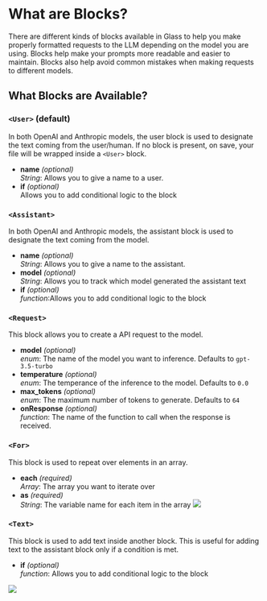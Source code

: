 


# What are Blocks?

There are different kinds of blocks available in Glass to help you make properly formatted requests to the LLM depending on the model you are using. Blocks help make your prompts more readable and easier to maintain. Blocks also help avoid common mistakes when making requests to different models.


## What Blocks are Available?

### `<User>` (default)

In both OpenAI and Anthropic models, the user block is used to designate the text coming from the user/human. If no block is present, on save, your file will be wrapped inside a `<User>` block.

- **name** <i>(optional)</i> <br/> _String_: Allows you to give a name to a user.
- **if** <i>(optional)</i> <br/> Allows you to add conditional logic to the block

### `<Assistant>`

In both OpenAI and Anthropic models, the assistant block is used to designate the text coming from the model.

- **name** <i>(optional)</i> <br/> _String_: Allows you to give a name to the assistant.
- **model** <i>(optional)</i> <br/> _String_: Allows you to track which model generated the assistant text
- **if** <i>(optional)</i> <br/> _function_:Allows you to add conditional logic to the block

### `<Request>`

This block allows you to create a API request to the model.

- **model** <i>(optional)</i> <br/> _enum_: The name of the model you want to inference. Defaults to `gpt-3.5-turbo`
- **temperature** <i>(optional)</i> <br/> _enum_: The temperance of the inference to the model. Defaults to `0.0`
- **max_tokens** <i>(optional)</i> <br/> _enum_: The maximum number of tokens to generate. Defaults to `64`
- **onResponse** <i>(optional)</i> <br/> _function_: The name of the function to call when the response is received.

### `<For>`

This block is used to repeat over elements in an array.

- **each** <i>(required)</i> <br/> _Array_: The array you want to iterate over
- **as** <i>(required)</i><br/> _String_: The variable name for each item in the array
  <Image src={forLoop} />

### `<Text>`

This block is used to add text inside another block. This is useful for adding text to the assistant block only if a condition is met.

- **if** <i>(optional)</i> <br/> _function_: Allows you to add conditional logic to the block

<Image src={conditional} />
